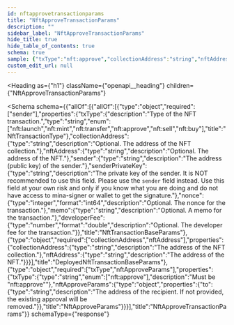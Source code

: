 ```yaml
---
id: nftapprovetransactionparams
title: "NftApproveTransactionParams"
description: ""
sidebar_label: "NftApproveTransactionParams"
hide_title: true
hide_table_of_contents: true
schema: true
sample: {"txType":"nft:approve","collectionAddress":"string","nftAddress":"string","sender":"string","senderPrivateKey":"string","nonce":0,"memo":"string","developerFee":0,"nftApproveParams":{"to":"string"}}
custom_edit_url: null
---
```



<Heading
  as={"h1"}
  className={"openapi__heading"}
  children={"NftApproveTransactionParams"}
>
</Heading>





<Schema
  schema={{"allOf":[{"allOf":[{"type":"object","required":["sender"],"properties":{"txType":{"description":"Type of the NFT transaction.","type":"string","enum":["nft:launch","nft:mint","nft:transfer","nft:approve","nft:sell","nft:buy"],"title":"NftTransactionType"},"collectionAddress":{"type":"string","description":"Optional. The address of the NFT collection."},"nftAddress":{"type":"string","description":"Optional. The address of the NFT."},"sender":{"type":"string","description":"The address (public key) of the sender."},"senderPrivateKey":{"type":"string","description":"The private key of the sender. It is NOT recommended to use this field. Please use the `sender` field instead. Use this field at your own risk and only if you know what you are doing and do not have access to mina-signer or wallet to get the signature."},"nonce":{"type":"integer","format":"int64","description":"Optional. The nonce for the transaction."},"memo":{"type":"string","description":"Optional. A memo for the transaction."},"developerFee":{"type":"number","format":"double","description":"Optional. The developer fee for the transaction."}},"title":"NftTransactionBaseParams"},{"type":"object","required":["collectionAddress","nftAddress"],"properties":{"collectionAddress":{"type":"string","description":"The address of the NFT collection."},"nftAddress":{"type":"string","description":"The address of the NFT."}}}],"title":"DeployedNftTransactionBaseParams"},{"type":"object","required":["txType","nftApproveParams"],"properties":{"txType":{"type":"string","enum":["nft:approve"],"description":"Must be \"nft:approve\""},"nftApproveParams":{"type":"object","properties":{"to":{"type":"string","description":"The address of the recipient. If not provided, the existing approval will be removed."}},"title":"NftApproveParams"}}}],"title":"NftApproveTransactionParams"}}
  schemaType={"response"}
>
  
</Schema>
            